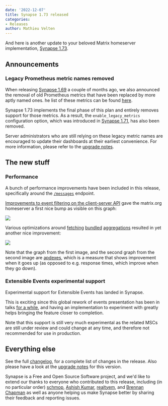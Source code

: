 ```yaml
---
date: '2022-12-07'
title: Synapse 1.73 released
categories:
- Releases
author: Mathieu Velten
---
```


And here is another update to your beloved Matrix homeserver implementation, [Synapse
1.73](https://github.com/matrix-org/synapse/releases/tag/v1.73.0).

## Announcements

### Legacy Prometheus metric names removed

When releasing [Synapse 1.69](https://matrix.org/blog/2022/10/17/synapse-1-69-released#upcoming-removal-of-deprecated-prometheus-metric-names)
a couple of months ago, we also announced the removal of old Prometheus metrics that have been replaced by more aptly named ones. 
he list of these metrics can be found [here](https://matrix-org.github.io/synapse/v1.73/metrics-howto.html#renaming-of-metrics--deprecation-of-old-names-in-12).

Synapse 1.73 implements the final phase of this plan and entirely removes support for those metrics. As a result,
the `enable_legacy_metrics` configuration option, which was introduced in
[Synapse 1.71](https://matrix.org/blog/2022/11/22/synapse-1-72-released#announcements), has also been removed.

Server administrators who are still relying on these legacy metric names are encouraged to update their dashboards at their earliest convenience.
For more information, please refer to the [upgrade notes](https://matrix-org.github.io/synapse/v1.73/upgrade#legacy-prometheus-metric-names-have-now-been-removed).

## The new stuff

### Performance

A bunch of performance improvements have been included in this release, specifically around
the [`/messages`](https://spec.matrix.org/v1.5/client-server-api/#get_matrixclientv3roomsroomidmessages) endpoint.

[Improvements to event filtering on the client-server API](https://github.com/matrix-org/synapse/pull/14527) gave the matrix.org homeserver a first nice bump as visible on this graph:

![](/blog/img/2022-12-07-apdex-filter-events-improvement.png)

Various optimizations around [fetching](https://github.com/matrix-org/synapse/pull/14491) [bundled](https://github.com/matrix-org/synapse/pull/14508)
[aggregations](https://github.com/matrix-org/synapse/pull/14510) resulted in yet another nice improvement:

[![](/blog/img/2022-12-07-bundled-aggregations-improvement.png)](/blog/img/2022-12-07-bundled-aggregations-improvement.png)

Note that the graph from the first image, and the second graph from the second image are [apdexes](https://en.wikipedia.org/wiki/Apdex), which
is a measure that shows improvement when it goes up (as opposed to e.g. response times, which improve
when they go down).

### Extensible Events experimental support

Experimental support for Extensible Events has landed in Synapse.

This is exciting since this global rework of events presentation has been in talks
[for a while](https://github.com/matrix-org/matrix-spec-proposals/pull/1767), and
having an implementation to experiment with greatly helps bringing the feature
closer to completion.

Note that this support is still very much experimental as the related MSCs are still
under review and could change at any time, and therefore not recommended for use
in production.

## Everything else

See the full [changelog](https://github.com/matrix-org/synapse/releases/tag/v1.73.0), for a
complete list of changes in the release. Also please have a look at the [upgrade
notes](https://matrix-org.github.io/synapse/v1.73/upgrade#upgrading-to-v1730) for this version.

Synapse is a Free and Open Source Software project, and we'd like to extend our
thanks to everyone who contributed to this release, including (in no particular
order) [schmop](https://github.com/schmop), [Ashish Kumar](https://github.com/ashfame),
[realtyem](https://github.com/realtyem), and [Brennan Chapman](https://github.com/chapb)
as well as anyone helping us make Synapse better by sharing their feedback and reporting issues.

